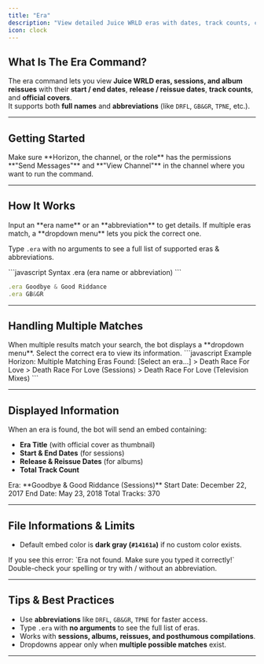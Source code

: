 ```yaml
---
title: "Era"
description: "View detailed Juice WRLD eras with dates, track counts, covers, and reissues."
icon: clock
---
```


## What Is The Era Command?

The era command lets you view **Juice WRLD eras, sessions, and album reissues** with their **start / end dates**, **release / reissue dates**, **track counts**, and **official covers**.  
It supports both **full names** and **abbreviations** (like `DRFL`, `GB&GR`, `TPNE`, etc.).

---

## Getting Started

<Steps>
    <Step title="Ensure Permissions">
        <Info>
            Make sure **Horizon, the channel, or the role** has the permissions **"Send Messages"** and **"View Channel"** in the channel where you want to run the command.
        </Info>
    </Step>
</Steps>

---

## How It Works

<Info>
Input an **era name** or an **abbreviation** to get details.  
If multiple eras match, a **dropdown menu** lets you pick the correct one.
</Info>

<Tip>Type `.era` with no arguments to see a full list of supported eras & abbreviations.</Tip>

<CodeGroup>
```javascript Syntax
.era (era name or abbreviation)
```

```javascript Example
.era Goodbye & Good Riddance
.era GB&GR
```
</CodeGroup>

---

## Handling Multiple Matches

<Info title="Multiple Eras Found">
When multiple results match your search, the bot displays a **dropdown menu**.  
Select the correct era to view its information.
</Info>

<CodeGroup>
```javascript Example
Horizon: Multiple Matching Eras Found:
[Select an era...]
> Death Race For Love
> Death Race For Love (Sessions)
> Death Race For Love (Television Mixes)
```
</CodeGroup>

---

## Displayed Information

When an era is found, the bot will send an embed containing:

- **Era Title** (with official cover as thumbnail)  
- **Start & End Dates** (for sessions)  
- **Release & Reissue Dates** (for albums)  
- **Total Track Count**  

<Info title="Example Embed">
Era: **Goodbye & Good Riddance (Sessions)**  
Start Date: December 22, 2017  
End Date: May 23, 2018  
Total Tracks: 370  
</Info>

---

## File Informations & Limits

- Default embed color is **dark gray (`#14161a`)** if no custom color exists.  

<Warning title="Era Not Found">
If you see this error:  
`Era not found. Make sure you typed it correctly!`  
Double-check your spelling or try with / without an abbreviation.
</Warning>

---

## Tips & Best Practices

- Use **abbreviations** like `DRFL`, `GB&GR`, `TPNE` for faster access.  
- Type `.era` with **no arguments** to see the full list of eras.  
- Works with **sessions, albums, reissues, and posthumous compilations**.  
- Dropdowns appear only when **multiple possible matches** exist.  

---
```
